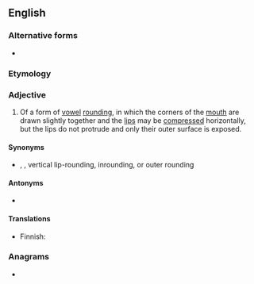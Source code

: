 ==English==

===Alternative forms===
* {{l|en|exo-labial}}

===Etymology===
{{prefix|en|exo|labial}}

===Adjective===
{{en-adj|-}}

# {{lb|en|linguistics}} Of a form of [[vowel]] [[rounding]], in which the corners of the [[mouth]] are drawn slightly together and the [[lip]]s may be [[compress]]ed horizontally, but the lips do not protrude and only their outer surface is exposed.

====Synonyms====
* {{sense|of vowel rounding}} {{l|en|compressed}}, {{l|en|pursed}}, vertical lip-rounding, inrounding, or outer rounding

====Antonyms====
* {{l|en|endolabial}}

====Translations====
{{trans-top|linguistics: of a type of pronunciation}}
* Finnish: {{t|fi|eksolabiaalinen}}
{{trans-mid}}
{{trans-bottom}}

===Anagrams===
* {{anagrams|en|a=aabeillox|axial lobe}}
